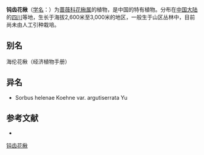 {{Speciesbox
| name = 钝齿花楸
| status = 
| status_system = 
| image =
| genus = Sorbus
| species = helenae
| authority = Koehne
| subdivision_ranks =[[变种|变种]]
| subdivision =
* 钝齿花楸 ''S. h.'' var. ''helenae''
* [[钝齿花楸锐齿|钝齿花楸锐齿]] ''S. h.'' var. ''argutiserrata''
}}

'''钝齿花楸'''（[[学名|学名]]：{{lang|la|''Sorbus helenae''}}）为[[蔷薇科|蔷薇科]][[花楸属|花楸属]]的植物，是中国的特有植物。分布在[[中国大陆|中国大陆]]的[[四川|四川]]等地，生长于海拔2,600米至3,000米的地区，一般生于山区丛林中，目前尚未由人工引种栽培。

== 别名 ==
海伦花楸（经济植物手册）

== 异名 ==
* Sorbus helenae Koehne var. argutiserrata Yu

== 参考文献 ==
<div class="references-small">
* {{cite web| url =http://www.bioinfo.cn/db05/KmzwSpecies.php?action=view&id=19545| title =钝齿花楸（原变种）| work =《中国高等植物数据库全库》| publisher =中国科学院微生物研究所| author =昆明植物研究所| accessdate =2009-02-25| deadurl =yes| archiveurl =https://web.archive.org/web/20160305002049/http://www.bioinfo.cn/db05/KmzwSpecies.php?action=view&id=19545| archivedate =2016-03-05}}
</div>
{{Taxonbar|from=Q15230686}}

[[Category:花楸属|钝齿花楸]]


{{植物小作品}}